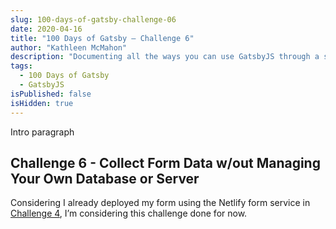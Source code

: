```yaml
---
slug: 100-days-of-gatsby-challenge-06
date: 2020-04-16
title: "100 Days of Gatsby — Challenge 6"
author: "Kathleen McMahon"
description: "Documenting all the ways you can use GatsbyJS through a set of challenges."
tags:
  - 100 Days of Gatsby
  - GatsbyJS
isPublished: false
isHidden: true
---
```


Intro paragraph

## Challenge 6 - Collect Form Data w/out Managing Your Own Database or Server

Considering I already deployed my form using the Netlify form service in [Challenge 4](), I’m considering this challenge done for now.
